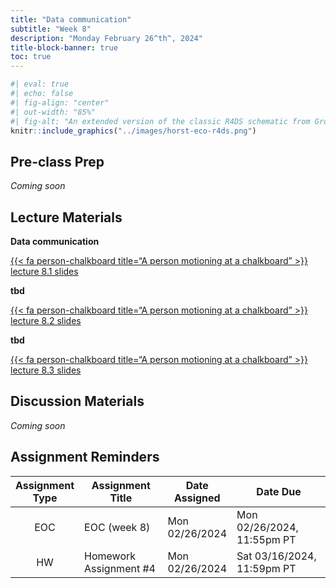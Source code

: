 ```yaml
---
title: "Data communication"
subtitle: "Week 8"
description: "Monday February 26^th^, 2024"
title-block-banner: true
toc: true
---
```


<!-- Visualizing Uncertainty & Avoiding the Misrepresentation of Data (used to be a part of the planned week 8 title) -->

```r
#| eval: true 
#| echo: false
#| fig-align: "center"
#| out-width: "85%" 
#| fig-alt: "An extended version of the classic R4DS schematic from Grolemund & Wickham, with environmental data science, communities, and communication added."
knitr::include_graphics("../images/horst-eco-r4ds.png")
```

## Pre-class Prep

*Coming soon* 

## Lecture Materials 

<!-- - 3 DEI (using icons & colors for equity awareness) -->
<!-- introduce three viz types and how to construct them this week -->
<!-- also show scifig example -->
<!-- https://github.com/nrokh/ScientificFigures/blob/main/FigureSpectrum/FigureSpectrum.png -->
<!-- - storytelling (?) -->
<!-- https://rstudio-conf-2022.github.io/ggplot2-graphic-design/materials/04_data_communication.pdf -->
<!-- adding images to plots -->
<!-- combining plots (cowplot & patchwork) -->
  <!--     - talking about PEOPLE, so maybe we want to show exact numbers for an emotional perspective -->
  <!--     - talk to experts -->

<!-- {ggpattern} https://www.youtube.com/watch?v=fWP7KnIhmpQ -->
<!-- https://jkunst.com/blog/posts/2023-07-10-my-favorite-ggplot2-packages-with-examples/ -->

  <!-- covid 19 cases & deaths by US State https://www.cedricscherer.com/2020/03/31/corona-covid-19-death-tolls-worst-day-so-far/ -->
  <!-- Todd Quartiere; source Wikipedia -->
  <!-- too many colors; need to normalize by population; early in the pandemic there was arguments for normalizing by population size, but Cedric didn't like this; normally likes to normalize, but have to make a decision -->

  <!-- https://rviews.rstudio.com/2019/09/19/intro-to-ggforce/ -->
  
<!-- see Dan Oehm's plot + code: https://github.com/doehm/tidyTuesday/tree/master/2022/week09-energy , https://twitter.com/danoehm/status/1498985113635663873 -->

<!-- https://twitter.com/meghansharris/status/1728505525086650851 -->

<!-- TITLES! -->
<!-- gganimate -->

::: {.grid}

::: {.g-col-12 .g-col-md-4}
::: {.center-text}
[**Data communication**]{.teal-text .body-text-m}

[{{< fa person-chalkboard title="A person motioning at a chalkboard" >}} lecture 8.1 slides](../slides/week6.1-data-stories.qmd){.btn role="button" target="_blank"} 
:::
:::

::: {.g-col-12 .g-col-md-4}
::: {.center-text}
[**tbd**]{.teal-text .body-text-m}

[{{< fa person-chalkboard title="A person motioning at a chalkboard" >}} lecture 8.2 slides](../slides/tbd.qmd){.btn role="button" target="_blank"} 
:::
:::

::: {.g-col-12 .g-col-md-4}
::: {.center-text}
[**tbd**]{.teal-text .body-text-m}

[{{< fa person-chalkboard title="A person motioning at a chalkboard" >}} lecture 8.3 slides](../slides/tbd.qmd){.btn role="button" target="_blank"} 
:::
:::

:::


<!-- bad pie chart example https://www.linkedin.com/pulse/getting-high-bad-data-visualization-randall-bolten/ -->

<!-- - identifying your audience (personas?) -->
<!-- - storytelling through structured visualizations -->
<!-- - contextualize data (place data within a broader context, explaining why trends matter) -->
<!-- - presenting data via different channels (slide presentation, academic paper, technical documentation, infographic) -->
<!-- https://github.com/nrokh/ScientificFigures/blob/main/FigureSpectrum/FigureSpectrum.png -->
<!-- log scales -->
<!-- https://tylervigen.com/spurious-correlations -->
<!-- https://twitter.com/visualisingdata/status/1237276833286103045 -->

## Discussion Materials

*Coming soon* 

<!-- *Brainstorming ideas (not yet set in stone):*  -->

<!-- - [3 ways to spot a bad statistic](https://www.ted.com/talks/mona_chalabi_3_ways_to_spot_a_bad_statistic), TED Talk by [Mona Chalabi](https://monachalabi.com/) -->
<!-- - [WTF Visualizations](https://viz.wtf/), a collection of visualizations that make no sense -->

## Assignment Reminders

| Assignment Type | Assignment Title       | Date Assigned  | Date Due                   |
|:---------------:|------------------------|----------------|----------------------------|
| EOC             | EOC (week 8)           | Mon 02/26/2024 | Mon 02/26/2024, 11:55pm PT |
| HW              | Homework Assignment #4 | Mon 02/26/2024 | Sat 03/16/2024, 11:59pm PT |

<!-- | Assignment Type | Assignment Title                                                 | Date Assigned  | Date Due        | -->
<!-- |:---------------:|-------------------------------------------------------|----------------|----------------------------| -->
<!-- | EOC             | [EOC (week 8)](https://forms.gle/aqUwck6jABKRUfYMA)   | Mon 02/26/2024 | Mon 02/26/2024, 11:55pm PT | -->
<!-- | HW              | [Homework Assignment #4](../assignments/HW4.qmd)      | Mon 02/26/2024 | Sat 03/16/2024, 11:59pm PT | -->

